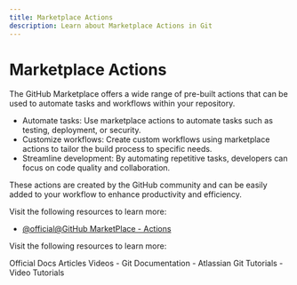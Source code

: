 ```yaml
---
title: Marketplace Actions
description: Learn about Marketplace Actions in Git
---
```


# Marketplace Actions

The GitHub Marketplace offers a wide range of pre-built actions that can be used to automate tasks and workflows within your repository.

- Automate tasks: Use marketplace actions to automate tasks such as testing, deployment, or security.
- Customize workflows: Create custom workflows using marketplace actions to tailor the build process to specific needs.
- Streamline development: By automating repetitive tasks, developers can focus on code quality and collaboration.

These actions are created by the GitHub community and can be easily added to your workflow to enhance productivity and efficiency.

Visit the following resources to learn more:

- [@official@GitHub MarketPlace - Actions](https://github.com/marketplace?type=actions)

Visit the following resources to learn more:

<Tabs defaultValue="official">
<TabsList>
<TabsTrigger value="official">Official Docs</TabsTrigger>
<TabsTrigger value="article">Articles</TabsTrigger>
<TabsTrigger value="video">Videos</TabsTrigger>
</TabsList>

<TabsContent value="official">
- <Link href="https://git-scm.com/docs">Git Documentation</Link>
</TabsContent>
<TabsContent value="article">
- <Link href="https://www.atlassian.com/git/tutorials">Atlassian Git Tutorials</Link>
</TabsContent>
<TabsContent value="video">
- <Link href="https://www.youtube.com/results?search_query=git+marketplace-actions+tutorial">Video Tutorials</Link>
</TabsContent>
</Tabs>

<Outlet path="5-github/actions/marketplace-actions" />
